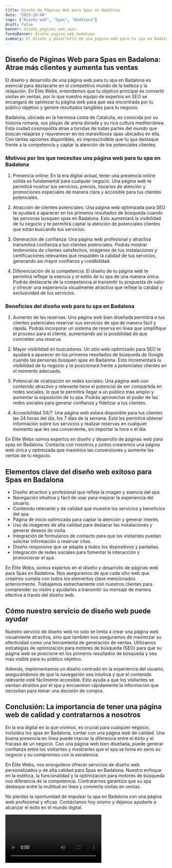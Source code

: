 ```yaml
---
title: Diseño de Páginas Web para Spas en Badalona
date: "2023-10-04"
tags: ["Diseño web", "Spas", "Badalona"]
draft: false
banner: diseño_paginas_web_spas
fondoBanner: diseño_pagina_web_badalona
summary: El diseño y desarrollo de una página web para tu spa en Badalona es esencial para destacarte en el competitivo mundo de la belleza y la relajación. En Élite Webs, entendemos que tu objetivo principal es convertir visitas en ventas, por lo que nuestro equipo de expertos en SEO se encargará de optimizar tu página web para que sea encontrada por tu público objetivo y genere resultados tangibles para tu negocio.
---
```



## Diseño de Páginas Web para Spas en Badalona: Atrae más clientes y aumenta tus ventas

El diseño y desarrollo de una página web para tu spa en Badalona es esencial para destacarte en el competitivo mundo de la belleza y la relajación. En Élite Webs, entendemos que tu objetivo principal es convertir visitas en ventas, por lo que nuestro equipo de expertos en SEO se encargará de optimizar tu página web para que sea encontrada por tu público objetivo y genere resultados tangibles para tu negocio.

Badalona, ubicada en la hermosa costa de Cataluña, es conocida por su historia romana, sus playas de arena dorada y su rica cultura mediterránea. Esta ciudad cosmopolita atrae a turistas de todas partes del mundo que buscan relajarse y rejuvenecer en los maravillosos spas ubicados en ella. Con tantas opciones disponibles, es imprescindible que tu spa destaque frente a la competencia y captar la atención de los potenciales clientes.

### Motivos por los que necesitas una página web para tu spa en Badalona

1. Presencia online: En la era digital actual, tener una presencia online sólida es fundamental para cualquier negocio. Una página web te permitirá mostrar tus servicios, precios, horarios de atención y promociones especiales de manera clara y accesible para tus clientes potenciales.

2. Atracción de clientes potenciales: Una página web optimizada para SEO te ayudará a aparecer en los primeros resultados de búsqueda cuando las personas busquen spas en Badalona. Esto aumentará la visibilidad de tu negocio y te permitirá captar la atención de potenciales clientes que están buscando tus servicios.

3. Generación de confianza: Una página web profesional y atractiva transmitirá confianza a tus clientes potenciales. Podrás mostrar testimonios de clientes satisfechos, imágenes de tus instalaciones y certificaciones relevantes que respalden la calidad de tus servicios, generando así mayor confianza y credibilidad.

4. Diferenciación de la competencia: El diseño de tu página web te permitirá reflejar la esencia y el estilo de tu spa de una manera única. Podrás destacarte de la competencia al transmitir tu propuesta de valor y ofrecer una experiencia visualmente atractiva que refleje la calidad y exclusividad de tus servicios.

### Beneficios del diseño web para tu spa en Badalona

1. Aumento de las reservas: Una página web bien diseñada permitirá a tus clientes potenciales reservar sus servicios de spa de manera fácil y rápida. Podrás incorporar un sistema de reserva en línea que simplifique el proceso para el cliente, aumentando así la posibilidad de que concreten una reserva.

2. Mayor visibilidad en buscadores: Un sitio web optimizado para SEO te ayudará a aparecer en los primeros resultados de búsqueda de Google cuando las personas busquen spas en Badalona. Esto incrementará la visibilidad de tu negocio y te posicionará frente a potenciales clientes en el momento adecuado.

3. Potencial de viralización en redes sociales: Una página web con contenido atractivo y relevante tiene el potencial de ser compartida en redes sociales, lo que te permitirá llegar a un público más amplio y aumentar la exposición de tu spa. Podrás aprovechar el poder de las redes sociales para generar confianza y fidelizar a tus clientes.

4. Accesibilidad 24/7: Una página web estará disponible para tus clientes las 24 horas del día, los 7 días de la semana. Esto les permitirá obtener información sobre tus servicios y realizar reservas en cualquier momento que les sea conveniente, sin importar la hora o el día.

En Élite Webs somos expertos en diseño y desarrollo de páginas web para spas en Badalona. Contacta con nosotros y juntos crearemos una página web única y optimizada que maximice las conversiones y aumente las ventas de tu negocio.

<GifSeo />

<Cta />

## Elementos clave del diseño web exitoso para Spas en Badalona

- Diseño atractivo y profesional que refleje la imagen y esencia del spa.
- Navegación intuitiva y fácil de usar para mejorar la experiencia del usuario.
- Contenido relevante y de calidad que muestre los servicios y beneficios del spa.
- Página de inicio optimizada para captar la atención y generar interés.
- Uso de imágenes de alta calidad para destacar las instalaciones y generar deseos de visita.
- Integración de formularios de contacto para que los visitantes puedan solicitar información o reservar citas.
- Diseño responsive que se adapte a todos los dispositivos y pantallas.
- Integración de redes sociales para fomentar la interacción y promocionar el spa.

En Élite Webs, somos expertos en el diseño y desarrollo de páginas web para Spas en Badalona. Nos aseguramos de que cada sitio web que creamos cumpla con todos los elementos clave mencionados anteriormente. Trabajamos estrechamente con nuestros clientes para comprender su visión y ayudarles a transmitir su mensaje de manera efectiva a través del diseño web.

## Cómo nuestro servicio de diseño web puede ayudar

Nuestro servicio de diseño web no solo se limita a crear una página web visualmente atractiva, sino que también nos aseguramos de maximizar su efectividad como una herramienta de generación de ventas. Utilizamos estrategias de optimización para motores de búsqueda (SEO) para que su página web se posicione en los primeros resultados de búsqueda y sea más visible para su público objetivo.

Además, implementamos un diseño centrado en la experiencia del usuario, asegurándonos de que la navegación sea intuitiva y que el contenido relevante esté fácilmente accesible. Esto ayuda a que los visitantes se sientan atraídos por el spa y encuentren rápidamente la información que necesitan para tomar una decisión de compra.

## Conclusión: La importancia de tener una página web de calidad y contratarnos a nosotros

En la era digital en la que vivimos, es crucial para cualquier negocio, incluidos los spas en Badalona, contar con una página web de calidad. Una buena presencia en línea puede marcar la diferencia entre el éxito y el fracaso de un negocio. Con una página web bien diseñada, puede generar confianza entre los visitantes y mostrarles que el spa se toma en serio su negocio y su compromiso con la excelencia.

En Élite Webs, nos enorgullece ofrecer servicios de diseño web personalizados y de alta calidad para Spas en Badalona. Nuestro enfoque en la estética, la funcionalidad y la optimización para motores de búsqueda nos diferencia de la competencia. Contratarnos garantiza que su spa destaque entre la multitud en línea y convierta visitas en ventas.

No pierdas la oportunidad de impulsar tu spa en Badalona con una página web profesional y eficaz. Contáctanos hoy mismo y déjanos ayudarte a alcanzar el éxito en el mundo digital.

<Video />

<CtaBot job="Spas" city="Badalona" />

<Gmaps query="Badalona+españa+maps" />

